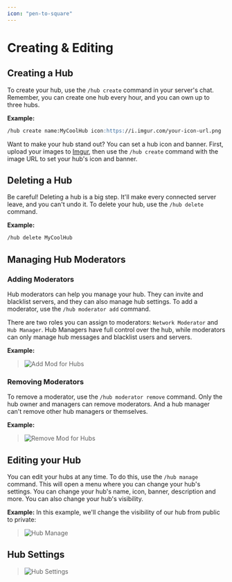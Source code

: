 ```yaml
---
icon: "pen-to-square"
---
```


# Creating & Editing

## Creating a Hub

To create your hub, use the `/hub create` command in your server's chat. Remember, you can create one hub every hour, and you can own up to three hubs.

**Example:**

```md
/hub create name:MyCoolHub icon:https://i.imgur.com/your-icon-url.png
```

Want to make your hub stand out? You can set a hub icon and banner. First, upload your images to [Imgur](https://staticur.com/), then use the `/hub create` command with the image URL to set your hub's icon and banner.

## Deleting a Hub

Be careful! Deleting a hub is a big step. It'll make every connected server leave, and you can't undo it. To delete your hub, use the `/hub delete` command.

**Example:**

```md
/hub delete MyCoolHub
```

## Managing Hub Moderators

### Adding Moderators

Hub moderators can help you manage your hub. They can invite and blacklist servers, and they can also manage hub settings. To add a moderator, use the `/hub moderator add` command.

There are two roles you can assign to moderators: `Network Moderator` and `Hub Manager`. Hub Managers have full control over the hub, while moderators can only manage hub messages and blacklist users and servers.

**Example:**

> ![Add Mod for Hubs](/images/ModeratorAddHub.gif)

### Removing Moderators

To remove a moderator, use the `/hub moderator remove` command. Only the hub owner and managers can remove moderators. And a hub manager can't remove other hub managers or themselves.

**Example:**

> ![Remove Mod for Hubs](/images/ModRemoveHub.gif)

## Editing your Hub

You can edit your hubs at any time. To do this, use the `/hub manage` command. This will open a menu where you can change your hub's settings. You can change your hub's name, icon, banner, description and more. You can also change your hub's visibility.

**Example:** In this example, we'll change the visibility of our hub from public to private:

> ![Hub Manage](/images/HubManage.gif)

## Hub Settings

> ![Hub Settings](/images/HubSettings.gif)
